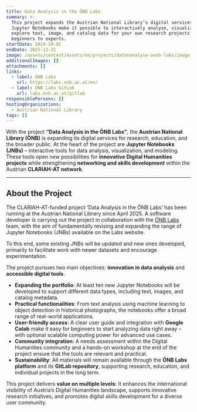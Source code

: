 ```yaml
---
title: Data Analysis in the ÖNB Labs
summary: >-
  This project expands the Austrian National Library’s digital services. New
  Jupyter Notebooks make it possible to interactively analyze, visualize, and
  explore text, image, and catalog data for your own research projects – from
  beginners to experts.
startDate: 2024-10-01
endDate: 2025-12-31
image: /assets/content/assets/en/projects/datenanalyse-oenb-labs/image.png
additionalImages: []
attachments: []
links:
  - label: ÖNB Labs
    url: https://labs.onb.ac.at/en/
  - label: ÖNB Labs GitLab
    url: labs.onb.ac.at/gitlab
responsiblePersons: []
hostingOrganizations:
  - Austrian National Library
tags: []
---
```

With the project **“Data Analysis in the ÖNB Labs”**, the **Austrian National Library (ÖNB)** is expanding its digital services for research, education, and the broader public. At the heart of the project are **Jupyter Notebooks (JNBs)** – interactive tools for data analysis, visualization, and modeling. These tools open new possibilities for **innovative Digital Humanities projects** while strengthening **networking and skills development** within the Austrian **CLARIAH-AT network**.

---

## **About the Project**

The CLARIAH-AT-funded project ‘Data Analysis in the ÖNB Labs’ has been running at the Austrian National Library since April 2025. A software developer is carrying out the project in collaboration with the [ÖNB Labs](https://labs.onb.ac.at/en/) team, with the aim of fundamentally revising and expanding the range of Jupyter Notebooks (JNBs) available on the Labs website.

To this end, some existing JNBs will be updated and new ones developed, primarily to facilitate work with newer datasets and encourage experimentation.

The project pursues two main objectives: **innovation in data analysis** and **accessible digital tools**.

* **Expanding the portfolio**: At least ten new Jupyter Notebooks will be developed to support different data types, including text, images, and catalog metadata.
* **Practical functionalities**: From text analysis using machine learning to object detection in historical photographs, the notebooks offer a broad range of real-world applications.
* **User-friendly access**: A clear user guide and integration with **Google Colab** make it easy for beginners to start analyzing data right away – with optional scalable computing power for advanced use cases.
* **Community integration**: A needs assessment within the Digital Humanities community and a hands-on workshop at the end of the project ensure that the tools are relevant and practical.
* **Sustainability**: All materials will remain available through the **ÖNB Labs platform** and its **GitLab repository**, supporting research, education, and individual projects in the long term.

This project delivers **value on multiple levels**: It enhances the international visibility of Austria’s Digital Humanities landscape, supports innovative research initiatives, and promotes digital skills development for a diverse user community.

